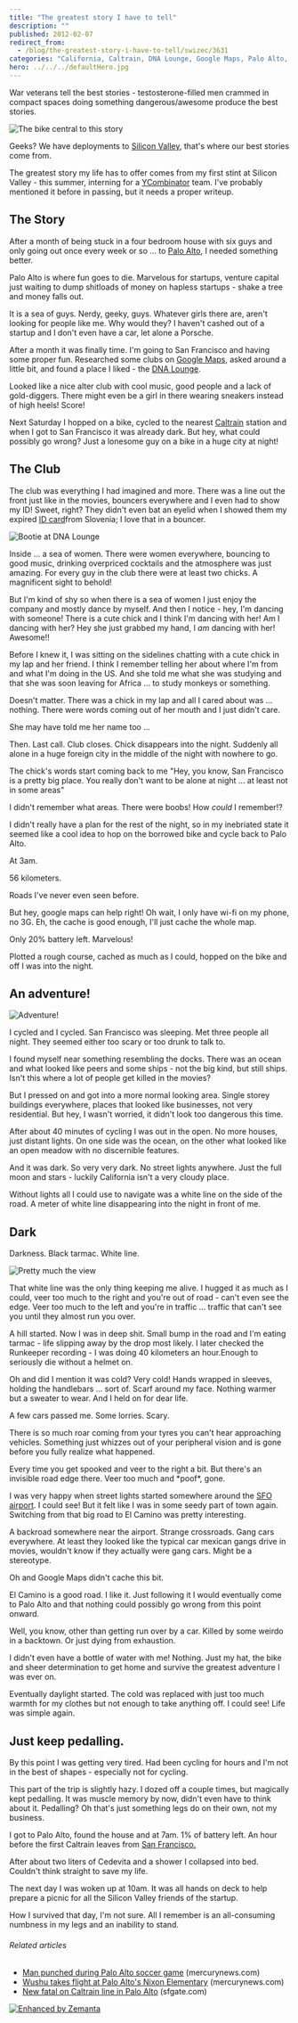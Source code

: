 ```yaml
---
title: "The greatest story I have to tell"
description: ""
published: 2012-02-07
redirect_from:
  - /blog/the-greatest-story-i-have-to-tell/swizec/3631
categories: "California, Caltrain, DNA Lounge, Google Maps, Palo Alto, Palo Alto California, San Francisco, Silicon Valley, Uncategorized"
hero: ../../../defaultHero.jpg
---
```


War veterans tell the best stories - testosterone-filled men crammed in compact spaces doing something dangerous/awesome produce the best stories.

![The bike central to this story](http://swizec.com/blog/wp-content/uploads/2012/02/11fdb5d3700d4fbd96b168de05ed2c21_77.jpg "The bike central to this story")

Geeks? We have deployments to [Silicon Valley](<http://maps.google.com/maps?ll=37.37,-122.04&spn=1.0,1.0&q=37.37,-122.04 (Silicon%20Valley)&t=h> "Silicon Valley"), that's where our best stories come from.

The greatest story my life has to offer comes from my first stint at Silicon Valley - this summer, interning for a [YCombinator](http://www.ycombinator.com "Y Combinator") team. I've probably mentioned it before in passing, but it needs a proper writeup.

## The Story

After a month of being stuck in a four bedroom house with six guys and only going out once every week or so ... to [Palo Alto](<http://maps.google.com/maps?ll=37.4291666667,-122.138055556&spn=0.1,0.1&q=37.4291666667,-122.138055556 (Palo%20Alto%2C%20California)&t=h> "Palo Alto, California"), I needed something better.

Palo Alto is where fun goes to die. Marvelous for startups, venture capital just waiting to dump shitloads of money on hapless startups - shake a tree and money falls out.

It is a sea of guys. Nerdy, geeky, guys. Whatever girls there are, aren't looking for people like me. Why would they? I haven't cashed out of a startup and I don't even have a car, let alone a Porsche.

After a month it was finally time. I'm going to San Francisco and having some proper fun. Researched some clubs on [Google Maps](http://maps.google.com "Google Maps"), asked around a little bit, and found a place I liked - the [DNA Lounge](<http://maps.google.com/maps?ll=37.7710083333,-122.412694444&spn=0.01,0.01&q=37.7710083333,-122.412694444 (DNA%20Lounge)&t=h> "DNA Lounge").

Looked like a nice alter club with cool music, good people and a lack of gold-diggers. There might even be a girl in there wearing sneakers instead of high heels! Score!

Next Saturday I hopped on a bike, cycled to the nearest [Caltrain](http://en.wikipedia.org/wiki/Caltrain "Caltrain") station and when I got to San Francisco it was already dark. But hey, what could possibly go wrong? Just a lonesome guy on a bike in a huge city at night!

## The Club

The club was everything I had imagined and more. There was a line out the front just like in the movies, bouncers everywhere and I even had to show my ID! Sweet, right? They didn't even bat an eyelid when I showed them my expired [ID card](http://en.wikipedia.org/wiki/Identity_document "Identity document")from Slovenia; I love that in a bouncer.

![Bootie at DNA Lounge](http://swizec.com/blog/wp-content/uploads/2012/02/1074032723_aJTtC-M.jpeg "Bootie at DNA Lounge")

Inside ... a sea of women. There were women everywhere, bouncing to good music, drinking overpriced cocktails and the atmosphere was just amazing. For every guy in the club there were at least two chicks. A magnificent sight to behold!

But I'm kind of shy so when there is a sea of women I just enjoy the company and mostly dance by myself. And then I notice - hey, I'm dancing with someone! There is a cute chick and I think I'm dancing with her! Am I dancing with her? Hey she just grabbed my hand, I _am_ dancing with her! Awesome!!

Before I knew it, I was sitting on the sidelines chatting with a cute chick in my lap and her friend. I think I remember telling her about where I'm from and what I'm doing in the US. And she told me what she was studying and that she was soon leaving for Africa ... to study monkeys or something.

Doesn't matter. There was a chick in my lap and all I cared about was ... nothing. There were words coming out of her mouth and I just didn't care.

She may have told me her name too ...

Then. Last call. Club closes. Chick disappears into the night. Suddenly all alone in a huge foreign city in the middle of the night with nowhere to go.

The chick's words start coming back to me "Hey, you know, San Francisco is a pretty big place. You really don't want to be alone at night ... at least not in some areas"

I didn't remember what areas. There were boobs! How _could_ I remember!?

I didn't really have a plan for the rest of the night, so in my inebriated state it seemed like a cool idea to hop on the borrowed bike and cycle back to Palo Alto.

At 3am.

56 kilometers.

Roads I've never even seen before.

But hey, google maps can help right! Oh wait, I only have wi-fi on my phone, no 3G. Eh, the cache is good enough, I'll just cache the whole map.

Only 20% battery left. Marvelous!

Plotted a rough course, cached as much as I could, hopped on the bike and off I was into the night.

## An adventure!

![Adventure!](http://swizec.com/blog/wp-content/uploads/2012/02/Screen-Shot-2012-02-07-at-4.47.27-PM.png "Adventure!")

I cycled and I cycled. San Francisco was sleeping. Met three people all night. They seemed either too scary or too drunk to talk to.

I found myself near something resembling the docks. There was an ocean and what looked like peers and some ships - not the big kind, but still ships. Isn't this where a lot of people get killed in the movies?

But I pressed on and got into a more normal looking area. Single storey buildings everywhere, places that looked like businesses, not very residential. But hey, I wasn't worried, it didn't look too dangerous this time.

After about 40 minutes of cycling I was out in the open. No more houses, just distant lights. On one side was the ocean, on the other what looked like an open meadow with no discernible features.

And it was dark. So very very dark. No street lights anywhere. Just the full moon and stars - luckily California isn't a very cloudy place.

Without lights all I could use to navigate was a white line on the side of the road. A meter of white line disappearing into the night in front of me.

## Dark

Darkness. Black tarmac. White line.

![Pretty much the view](http://swizec.com/blog/wp-content/uploads/2012/02/IMGP2951_thumb1.jpeg "Pretty much the view")

That white line was the only thing keeping me alive. I hugged it as much as I could, veer too much to the right and you're out of road - can't even see the edge. Veer too much to the left and you're in traffic ... traffic that can't see you until they almost run you over.

A hill started. Now I was in deep shit. Small bump in the road and I'm eating tarmac - life slipping away by the drop most likely. I later checked the Runkeeper recording - I was doing 40 kilometers an hour.Enough to seriously die without a helmet on.

Oh and did I mention it was cold? Very cold! Hands wrapped in sleeves, holding the handlebars ... sort of. Scarf around my face. Nothing warmer but a sweater to wear. And I held on for dear life.

A few cars passed me. Some lorries. Scary.

There is so much roar coming from your tyres you can't hear approaching vehicles. Something just whizzes out of your peripheral vision and is gone before you fully realize what happened.

Every time you get spooked and veer to the right a bit. But there's an invisible road edge there. Veer too much and \*poof\*, gone.

I was very happy when street lights started somewhere around the [SFO airport](<http://maps.google.com/maps?ll=37.6188888889,-122.375&spn=0.03,0.03&q=37.6188888889,-122.375 (San%20Francisco%20International%20Airport)&t=h> "San Francisco International Airport"). I could see! But it felt like I was in some seedy part of town again. Switching from that big road to El Camino was pretty interesting.

A backroad somewhere near the airport. Strange crossroads. Gang cars everywhere. At least they looked like the typical car mexican gangs drive in movies, wouldn't know if they actually were gang cars. Might be a stereotype.

Oh and Google Maps didn't cache this bit.

El Camino is a good road. I like it. Just following it I would eventually come to Palo Alto and that nothing could possibly go wrong from this point onward.

Well, you know, other than getting run over by a car. Killed by some weirdo in a backtown. Or just dying from exhaustion.

I didn't even have a bottle of water with me! Nothing. Just my hat, the bike and sheer determination to get home and survive the greatest adventure I was ever on.

Eventually daylight started. The cold was replaced with just too much warmth for my clothes but not enough to take anything off. I could see! Life was simple again.

## Just keep pedalling.

By this point I was getting very tired. Had been cycling for hours and I'm not in the best of shapes - especially not for cycling.

This part of the trip is slightly hazy. I dozed off a couple times, but magically kept pedalling. It was muscle memory by now, didn't even have to think about it. Pedalling? Oh that's just something legs do on their own, not my business.

I got to Palo Alto, found the house and at 7am. 1% of battery left. An hour before the first Caltrain leaves from [San Francisco.](<http://maps.google.com/maps?ll=37.7793,-122.4192&spn=0.1,0.1&q=37.7793,-122.4192 (San%20Francisco)&t=h> "San Francisco")

After about two liters of Cedevita and a shower I collapsed into bed. Couldn't think straight to save my life.

The next day I was woken up at 10am. It was all hands on deck to help prepare a picnic for all the Silicon Valley friends of the startup.

How I survived that day, I'm not sure. All I remember is an all-consuming numbness in my legs and an inability to stand.

###### Related articles

- [Man punched during Palo Alto soccer game](http://www.mercurynews.com/breaking-news/ci_19906706) (mercurynews.com)
- [Wushu takes flight at Palo Alto's Nixon Elementary](http://www.mercurynews.com/peninsula/ci_19741327) (mercurynews.com)
- [New fatal on Caltrain line in Palo Alto](http://www.sfgate.com/cgi-bin/article.cgi?f=/c/a/2011/11/26/BA2L1M4JH5.DTL) (sfgate.com)

[![Enhanced by Zemanta](http://img.zemanta.com/zemified_e.png?x-id=f5c50df4-886a-4fc9-a03d-118a1963b574)](http://www.zemanta.com/ "Enhanced by Zemanta")
